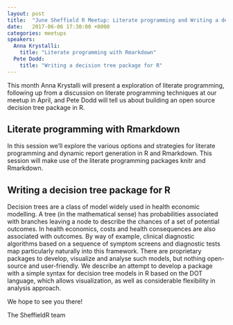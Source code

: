 ```yaml
---
layout: post
title:  "June Sheffield R Meetup: Literate programming and Writing a decision tree package for R"
date:   2017-06-06 17:30:00 +0000
categories: meetups
speakers:
  Anna Krystalli:
    title: "Literate programming with Rmarkdown"
  Pete Dodd:
    title: "Writing a decision tree package for R"
---
```

This month Anna Krystalli will present a exploration of literate programming, following up from a discussion on literate programming techniques at our meetup in April, and Pete Dodd will tell us about building an open source decision tree package in R.

## Literate programming with Rmarkdown

In this session we'll explore the various options and strategies for literate programming and dynamic report generation in R and Rmarkdown. This session will make use of the literate programming packages knitr and Rmarkdown.

## Writing a decision tree package for R

Decision trees are a class of model widely used in health economic modelling. A tree (in the mathematical sense) has probabilities associated with branches leaving a node to describe the chances of a set of potential outcomes. In health economics, costs and health consequences are also associated with outcomes. By way of example, clinical diagnostic algorithms based on a sequence of symptom screens and diagnostic tests map particularly naturally into this framework. There are proprietary packages to develop, visualize and analyse such models, but nothing open-source and user-friendly. We describe an attempt to develop a package with a simple syntax for decision tree models in R based on the DOT language, which allows visualization, as well as considerable flexibility in analysis approach.

We hope to see you there!

The SheffieldR team
